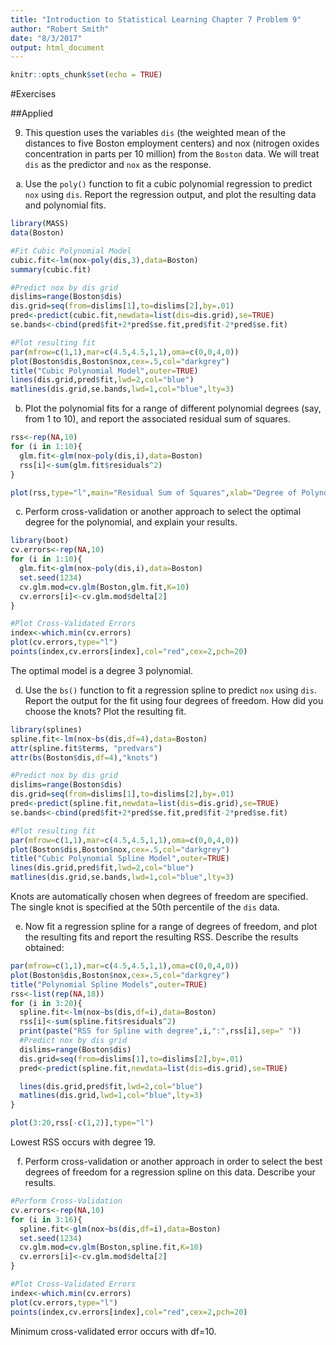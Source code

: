 ```yaml
---
title: "Introduction to Statistical Learning Chapter 7 Problem 9"
author: "Robert Smith"
date: "8/3/2017"
output: html_document
---
```


```r
knitr::opts_chunk$set(echo = TRUE)
```
#Exercises

##Applied

9. This question uses the variables `dis` (the weighted mean of the distances to five Boston employment centers) and nox (nitrogen oxides concentration in parts per 10 million) from the `Boston` data. We will treat `dis` as the predictor and `nox` as the response.

(a) Use the `poly()` function to fit a cubic polynomial regression to predict `nox` using `dis`. Report the regression output, and plot the resulting data and polynomial fits.
```r
library(MASS)
data(Boston)

#Fit Cubic Polynomial Model
cubic.fit<-lm(nox~poly(dis,3),data=Boston)
summary(cubic.fit)

#Predict nox by dis grid
dislims=range(Boston$dis)
dis.grid=seq(from=dislims[1],to=dislims[2],by=.01)
pred<-predict(cubic.fit,newdata=list(dis=dis.grid),se=TRUE)
se.bands<-cbind(pred$fit+2*pred$se.fit,pred$fit-2*pred$se.fit)

#Plot resulting fit
par(mfrow=c(1,1),mar=c(4.5,4.5,1,1),oma=c(0,0,4,0))
plot(Boston$dis,Boston$nox,cex=.5,col="darkgrey")
title("Cubic Polynomial Model",outer=TRUE)
lines(dis.grid,pred$fit,lwd=2,col="blue")
matlines(dis.grid,se.bands,lwd=1,col="blue",lty=3)
```

(b) Plot the polynomial fits for a range of different polynomial degrees (say, from 1 to 10), and report the associated residual sum of squares.
```r
rss<-rep(NA,10)
for (i in 1:10){
  glm.fit<-glm(nox~poly(dis,i),data=Boston)
  rss[i]<-sum(glm.fit$residuals^2)
}

plot(rss,type="l",main="Residual Sum of Squares",xlab="Degree of Polynomial",ylab="RSS")
```

(c) Perform cross-validation or another approach to select the optimal degree for the polynomial, and explain your results.
```r
library(boot)
cv.errors<-rep(NA,10)
for (i in 1:10){
  glm.fit<-glm(nox~poly(dis,i),data=Boston)
  set.seed(1234)
  cv.glm.mod=cv.glm(Boston,glm.fit,K=10)
  cv.errors[i]<-cv.glm.mod$delta[2]
}

#Plot Cross-Validated Errors
index<-which.min(cv.errors)
plot(cv.errors,type="l")
points(index,cv.errors[index],col="red",cex=2,pch=20)
```

The optimal model is a degree 3 polynomial. 

(d) Use the `bs()` function to fit a regression spline to predict `nox` using `dis`. Report the output for the fit using four degrees of freedom. How did you choose the knots? Plot the resulting fit.

```r
library(splines)
spline.fit<-lm(nox~bs(dis,df=4),data=Boston)
attr(spline.fit$terms, "predvars")
attr(bs(Boston$dis,df=4),"knots")

#Predict nox by dis grid
dislims=range(Boston$dis)
dis.grid=seq(from=dislims[1],to=dislims[2],by=.01)
pred<-predict(spline.fit,newdata=list(dis=dis.grid),se=TRUE)
se.bands<-cbind(pred$fit+2*pred$se.fit,pred$fit-2*pred$se.fit)

#Plot resulting fit
par(mfrow=c(1,1),mar=c(4.5,4.5,1,1),oma=c(0,0,4,0))
plot(Boston$dis,Boston$nox,cex=.5,col="darkgrey")
title("Cubic Polynomial Spline Model",outer=TRUE)
lines(dis.grid,pred$fit,lwd=2,col="blue")
matlines(dis.grid,se.bands,lwd=1,col="blue",lty=3)
```

Knots are automatically chosen when degrees of freedom are specified. The single knot is specified at the 50th percentile of the `dis` data. 

(e) Now fit a regression spline for a range of degrees of freedom, and plot the resulting fits and report the resulting RSS. Describe the results obtained:
```r
par(mfrow=c(1,1),mar=c(4.5,4.5,1,1),oma=c(0,0,4,0))
plot(Boston$dis,Boston$nox,cex=.5,col="darkgrey")
title("Polynomial Spline Models",outer=TRUE)
rss<-list(rep(NA,18))
for (i in 3:20){
  spline.fit<-lm(nox~bs(dis,df=i),data=Boston)
  rss[i]<-sum(spline.fit$residuals^2)
  print(paste("RSS for Spline with degree",i,":",rss[i],sep=" "))
  #Predict nox by dis grid
  dislims=range(Boston$dis)
  dis.grid=seq(from=dislims[1],to=dislims[2],by=.01)
  pred<-predict(spline.fit,newdata=list(dis=dis.grid),se=TRUE)

  lines(dis.grid,pred$fit,lwd=2,col="blue")
  matlines(dis.grid,lwd=1,col="blue",lty=3)
}

plot(3:20,rss[-c(1,2)],type="l")

```

Lowest RSS occurs with degree 19.

(f) Perform cross-validation or another approach in order to select the best degrees of freedom for a regression spline on this data. Describe your results.
```r
#Perform Cross-Validation
cv.errors<-rep(NA,10)
for (i in 3:16){
  spline.fit<-glm(nox~bs(dis,df=i),data=Boston)
  set.seed(1234)
  cv.glm.mod=cv.glm(Boston,spline.fit,K=10)
  cv.errors[i]<-cv.glm.mod$delta[2]
}

#Plot Cross-Validated Errors
index<-which.min(cv.errors)
plot(cv.errors,type="l")
points(index,cv.errors[index],col="red",cex=2,pch=20)
```

Minimum cross-validated error occurs with df=10.
